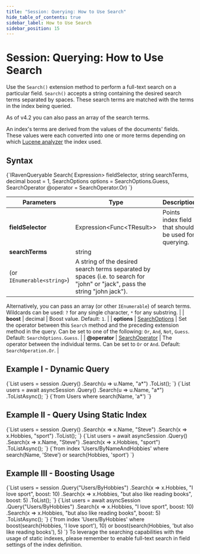 ---
title: "Session: Querying: How to Use Search"
hide_table_of_contents: true
sidebar_label: How to Use Search
sidebar_position: 15
---




# Session: Querying: How to Use Search
<LanguageSwitcher supportedLanguages={supportedLanguages} />
<LanguageContent language="csharp">


Use the `Search()` extension method to perform a full-text search on a particular field. `Search()` accepts a string containing 
the desired search terms separated by spaces. These search terms are matched with the terms in the index being queried.  

As of v4.2 you can also pass an array of the search terms.  

An index's terms are derived from the values of the documents' fields. These values were each converted into one or more terms 
depending on which [Lucene analyzer](../../../indexes/using-analyzers.mdx) the index used.  

## Syntax

<TabItem value="search_1" label="search_1">
<CodeBlock language="csharp">
{`IRavenQueryable<T> Search<T>(
        Expression<Func<T, object>> fieldSelector,
        string searchTerms,
        decimal boost = 1,
        SearchOptions options = SearchOptions.Guess,
        SearchOperator @operator = SearchOperator.Or)
`}
</CodeBlock>
</TabItem>

| Parameters | Type | Description |
| ------------- | ------------- | ----- |
| **fieldSelector** | Expression&lt;Func&lt;TResult&gt;&gt; | Points index field that should be used for querying. |
| **searchTerms** | string 
(or `IEnumerable<string>`) | A string of the desired search terms separated by spaces (i.e. to search for "john" or "jack", pass the string "john&nbsp;jack"). 
Alternatively, you can pass an array (or other `IEnumerable`) of search terms. 
Wildcards can be used: `?` for any single character, `*` for any substring. |
| **boost** | decimal | Boost value. Default: `1`. |
| **options** | [SearchOptions](../../../indexes/querying/searching.mdx#search-options) | Set the operator between this `Search` method and the preceding extension method in the query. Can be set to one of the following: `Or`, `And`, `Not`, `Guess`. Default: `SearchOptions.Guess`. |
| **@operator** | [SearchOperator](../../../indexes/querying/searching.mdx#search-operator) | The operator between the individual terms. Can be set to `Or` or `And`. Default: `SearchOperation.Or`. |

## Example I - Dynamic Query

<Tabs groupId='languageSyntax'>
<TabItem value="Sync" label="Sync">
<CodeBlock language="csharp">
{`List<User> users = session
    .Query<User>()
    .Search(u => u.Name, "a*")
    .ToList();
`}
</CodeBlock>
</TabItem>
<TabItem value="Async" label="Async">
<CodeBlock language="csharp">
{`List<User> users = await asyncSession
    .Query<User>()
    .Search(u => u.Name, "a*")
    .ToListAsync();
`}
</CodeBlock>
</TabItem>
<TabItem value="RQL" label="RQL">
<CodeBlock language="sql">
{`from Users 
where search(Name, 'a*')
`}
</CodeBlock>
</TabItem>
</Tabs>

## Example II - Query Using Static Index

<Tabs groupId='languageSyntax'>
<TabItem value="Sync" label="Sync">
<CodeBlock language="csharp">
{`List<User> users = session
    .Query<User, Users_ByNameAndHobbies>()
    .Search(x => x.Name, "Steve")
    .Search(x => x.Hobbies, "sport")
    .ToList();
`}
</CodeBlock>
</TabItem>
<TabItem value="Async" label="Async">
<CodeBlock language="csharp">
{`List<User> users = await asyncSession
    .Query<User, Users_ByNameAndHobbies>()
    .Search(x => x.Name, "Steve")
    .Search(x => x.Hobbies, "sport")
    .ToListAsync();
`}
</CodeBlock>
</TabItem>
<TabItem value="RQL" label="RQL">
<CodeBlock language="sql">
{`from index 'Users/ByNameAndHobbies' 
where search(Name, 'Steve') or search(Hobbies, 'sport')
`}
</CodeBlock>
</TabItem>
</Tabs>

## Example III - Boosting Usage

<Tabs groupId='languageSyntax'>
<TabItem value="Sync" label="Sync">
<CodeBlock language="csharp">
{`List<User> users = session
    .Query<User>("Users/ByHobbies")
    .Search(x => x.Hobbies, "I love sport", boost: 10)
    .Search(x => x.Hobbies, "but also like reading books", boost: 5)
    .ToList();
`}
</CodeBlock>
</TabItem>
<TabItem value="Async" label="Async">
<CodeBlock language="csharp">
{`List<User> users = await asyncSession
    .Query<User>("Users/ByHobbies")
    .Search(x => x.Hobbies, "I love sport", boost: 10)
    .Search(x => x.Hobbies, "but also like reading books", boost: 5)
    .ToListAsync();
`}
</CodeBlock>
</TabItem>
<TabItem value="RQL" label="RQL">
<CodeBlock language="sql">
{`from index 'Users/ByHobbies' 
where boost(search(Hobbies, 'I love sport'), 10) or boost(search(Hobbies, 'but also like reading books'), 5)
`}
</CodeBlock>
</TabItem>
</Tabs>

<Admonition type="note" title="Note">
To leverage the searching capabilities with the usage of static indexes, please remember to enable full-text search in field settings of the index definition.
</Admonition>


</LanguageContent>

<!---
### Session
- [How to Query](../../../client-api/session/querying/how-to-query)
- [How to Use Regex](../../../client-api/session/querying/how-to-use-regex)
- [How to Query With Exact Match](../../../client-api/session/querying/how-to-query-with-exact-match)

### Indexes
- [Analyzers](../../../indexes/using-analyzers)
- [Querying: Searching](../../../indexes/querying/searching)


-->